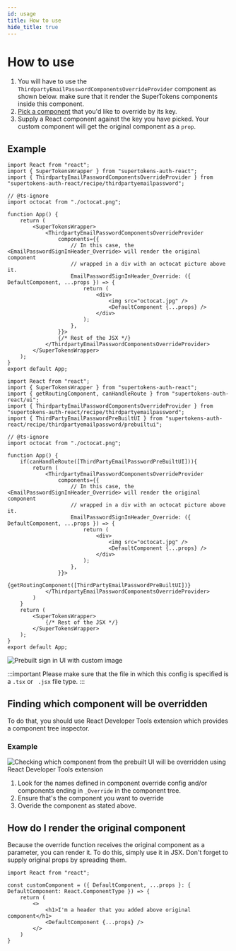```yaml
---
id: usage
title: How to use
hide_title: true
---
```



# How to use

1. You will have to use the `ThirdpartyEmailPasswordComponentsOverrideProvider` component as shown below. make sure that it render the SuperTokens components inside this component.
2. [Pick a component](#finding-which-component-will-be-overridden) that you'd like to override by its key.
3. Supply a React component against the key you have picked. Your custom component will get the original component as a `prop`.

## Example
<FrontendSDKTabs>
<TabItem value="reactjs">

<Question
    question="Do you use react-router-dom?">
<Answer title="Yes">

```tsx
import React from "react";
import { SuperTokensWrapper } from "supertokens-auth-react";
import { ThirdpartyEmailPasswordComponentsOverrideProvider } from "supertokens-auth-react/recipe/thirdpartyemailpassword";

// @ts-ignore
import octocat from "./octocat.png";

function App() {
    return (
        <SuperTokensWrapper>
            <ThirdpartyEmailPasswordComponentsOverrideProvider
                components={{
                    // In this case, the <EmailPasswordSignInHeader_Override> will render the original component
                    // wrapped in a div with an octocat picture above it.
                    EmailPasswordSignInHeader_Override: ({ DefaultComponent, ...props }) => {
                        return (
                            <div>
                                <img src="octocat.jpg" />
                                <DefaultComponent {...props} />
                            </div>
                        );
                    },
                }}>
                {/* Rest of the JSX */}
            </ThirdpartyEmailPasswordComponentsOverrideProvider>
        </SuperTokensWrapper>
    );
}
export default App;
```
</Answer>

<Answer title="No">

```tsx
import React from "react";
import { SuperTokensWrapper } from "supertokens-auth-react";
import { getRoutingComponent, canHandleRoute } from "supertokens-auth-react/ui";
import { ThirdpartyEmailPasswordComponentsOverrideProvider } from "supertokens-auth-react/recipe/thirdpartyemailpassword";
import { ThirdPartyEmailPasswordPreBuiltUI } from "supertokens-auth-react/recipe/thirdpartyemailpassword/prebuiltui";

// @ts-ignore
import octocat from "./octocat.png";

function App() {
    if(canHandleRoute([ThirdPartyEmailPasswordPreBuiltUI])){
        return (
            <ThirdpartyEmailPasswordComponentsOverrideProvider
                components={{
                    // In this case, the <EmailPasswordSignInHeader_Override> will render the original component
                    // wrapped in a div with an octocat picture above it.
                    EmailPasswordSignInHeader_Override: ({ DefaultComponent, ...props }) => {
                        return (
                            <div>
                                <img src="octocat.jpg" />
                                <DefaultComponent {...props} />
                            </div>
                        );
                    },
                }}>
                {getRoutingComponent([ThirdPartyEmailPasswordPreBuiltUI])}
            </ThirdpartyEmailPasswordComponentsOverrideProvider>
        )
    }
    return (
        <SuperTokensWrapper>
            {/* Rest of the JSX */}
        </SuperTokensWrapper>
    );
}
export default App;
```

</Answer>

</Question>


<img alt="Prebuilt sign in UI with custom image" src="/img/thirdpartyemailpassword/react-override-octocat.png" />

:::important
Please make sure that the file in which this config is specified is a `.tsx` or ` .jsx` file type.
:::

</TabItem>
</FrontendSDKTabs>

## Finding which component will be overridden
To do that, you should use React Developer Tools extension which provides a component tree inspector.

### Example
<img alt="Checking which component from the prebuilt UI will be overridden using React Developer Tools extension" src="/img/thirdpartyemailpassword/override/find-component.png" />

1. Look for the names defined in component override config and/or components ending in `_Override` in the component tree.
2. Ensure that's the component you want to override
3. Overide the component as stated above.

## How do I render the original component
Because the override function receives the original component as a parameter,
you can render it. To do this, simply use it in JSX. Don't forget to supply original props
by spreading them.

```tsx
import React from "react";

const customComponent = ({ DefaultComponent, ...props }: { DefaultComponent: React.ComponentType }) => {
    return (
        <>
            <h1>I'm a header that you added above original component</h1>
            <DefaultComponent {...props} />
        </>
    )
}
```
